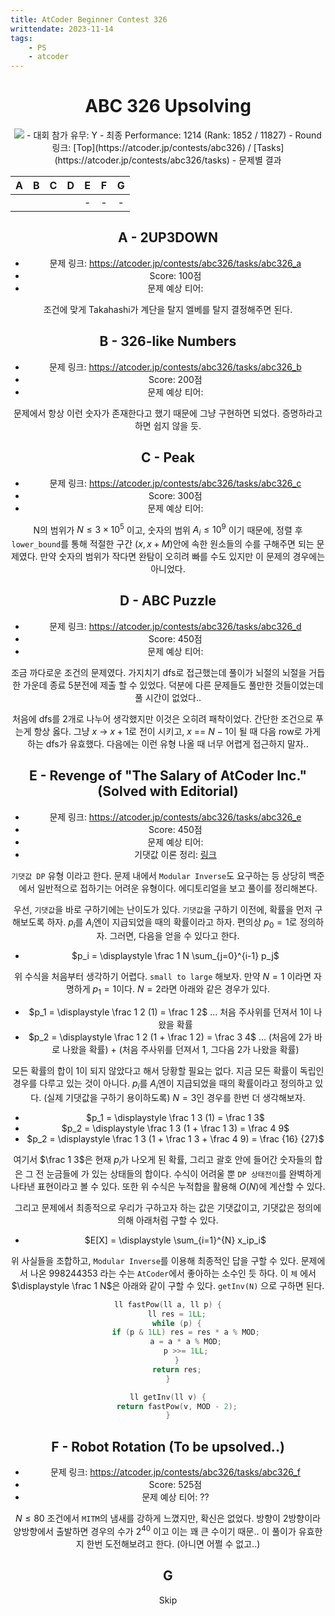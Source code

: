 ```yaml
---
title: AtCoder Beginner Contest 326
writtendate: 2023-11-14
tags:
    - PS
    - atcoder
---
```


<Header />

# ABC 326 Upsolving

<Image src="2023-10-29-21-50-05.png" />
- 대회 참가 유무: Y
- 최종 Performance: <span style={{color:'#00C0C0'}}>1214</span> (Rank: 1852 / 11827)
- Round 링크: [Top](https://atcoder.jp/contests/abc326) / [Tasks](https://atcoder.jp/contests/abc326/tasks)
- 문제별 결과

| A | B | C | D | E | F | G |
| :-: | :-: | :-: | :-: | :-: | :-: | :-: |
| <AC state="AC" /> | <AC state="AC" /> | <AC state="AC" /> | <AC state="AC" /> | - | - | - |

## A - 2UP3DOWN

- 문제 링크: https://atcoder.jp/contests/abc326/tasks/abc326_a
- Score: 100점
- 문제 예상 티어: <SolvedTier tierName={TierName.Bronze} grade={5} width={15} />

조건에 맞게 Takahashi가 계단을 탈지 엘베를 탈지 결정해주면 된다.


## B - 326-like Numbers

- 문제 링크: https://atcoder.jp/contests/abc326/tasks/abc326_b
- Score: 200점
- 문제 예상 티어: <SolvedTier tierName={TierName.Silver} grade={5} width={15} />

문제에서 항상 이런 숫자가 존재한다고 했기 때문에 그냥 구현하면 되었다. 증명하라고 하면 쉽지 않을 듯.


## C - Peak

- 문제 링크: https://atcoder.jp/contests/abc326/tasks/abc326_c
- Score: 300점
- 문제 예상 티어: <SolvedTier tierName={TierName.Gold} grade={5} width={15} />

N의 범위가 $N \le 3 \times 10^5$ 이고, 숫자의 범위 $A_i \le 10^9$ 이기 때문에, 정렬 후 `lower_bound`를 통해 적절한 구간 $(x, x + M)$안에 속한 원소들의 수를 구해주면 되는 문제였다. 만약 숫자의 범위가 작다면 완탐이 오히려 빠를 수도 있지만 이 문제의 경우에는 아니었다.


## D - ABC Puzzle

- 문제 링크: https://atcoder.jp/contests/abc326/tasks/abc326_d
- Score: 450점
- 문제 예상 티어: <SolvedTier tierName={TierName.Gold} grade={3} width={15} />

조금 까다로운 조건의 문제였다. 가지치기 dfs로 접근했는데 풀이가 뇌절의 뇌절을 거듭한 가운데 종료 5분전에 제출 할 수 있었다. 덕분에 다른 문제들도 풀만한 것들이었는데 풀 시간이 없었다..

처음에 dfs를 2개로 나누어 생각했지만 이것은 오히려 패착이었다. 간단한 조건으로 푸는게 항상 옳다. 그냥 $x$ -\> $x + 1$로 전이 시키고, $x$ == $N - 1$이 될 때 다음 row로 가게 하는 dfs가 유효했다. 다음에는 이런 유형 나올 때 너무 어렵게 접근하지 말자..


## E - Revenge of "The Salary of AtCoder Inc." (Solved with Editorial)

- 문제 링크: https://atcoder.jp/contests/abc326/tasks/abc326_e
- Score: 450점
- 문제 예상 티어: <SolvedTier tierName={TierName.Platinum} grade={5} width={15} />
- 기댓값 이론 정리: <a href="/blog/Study/Math/EV">링크</a>

`기댓값 DP` 유형 이라고 한다. 문제 내에서 `Modular Inverse`도 요구하는 등 상당히 백준에서 일반적으로 접하기는 어려운 유형이다. 에디토리얼을 보고 풀이를 정리해본다.

우선, `기댓값`을 바로 구하기에는 난이도가 있다. `기댓값`을 구하기 이전에, 확률을 먼저 구해보도록 하자. $p_i$를 $A_i$엔이 지급되었을 때의 확률이라고 하자. 편의상 $p_0 = 1$로 정의하자. 그러면, 다음을 얻을 수 있다고 한다.

- $p_i = \displaystyle \frac 1 N \sum_{j=0}^{i-1} p_j$

위 수식을 처음부터 생각하기 어렵다. `small to large` 해보자. 만약 $N = 1$ 이라면 자명하게 $p_1 = 1$이다. $N = 2$라면 아래와 같은 경우가 있다.

- $p_1 = \displaystyle \frac 1 2 (1) = \frac 1 2$ ... 처음 주사위를 던져서 1이 나왔을 확률
- $p_2 = \displaystyle \frac 1 2 (1 + \frac 1 2) = \frac 3 4$ ... (처음에 2가 바로 나왔을 확률) + (처음 주사위를 던져서 1, 그다음 2가 나왔을 확률)

모든 확률의 합이 $1$이 되지 않았다고 해서 당황할 필요는 없다. 지금 모든 확률이 독립인 경우를 다루고 있는 것이 아니다. $p_i$를 $A_i$엔이 지급되었을 때의 확률이라고 정의하고 있다. (실제 기댓값을 구하기 용이하도록) $N = 3$인 경우를 한번 더 생각해보자. 


- $p_1 = \displaystyle \frac 1 3 (1) = \frac 1 3$
- $p_2 = \displaystyle \frac 1 3 (1 + \frac 1 3) = \frac 4 9$
- $p_2 = \displaystyle \frac 1 3 (1 + \frac 1 3 + \frac 4 9) = \frac {16} {27}$

여기서 $\frac 1 3$은 현재 $p_i$가 나오게 된 확률, 그리고 괄호 안에 들어간 숫자들의 합은 그 전 눈금들에 가 있는 상태들의 합이다. 수식이 어려울 뿐 `DP 상태전이`를 완벽하게 나타낸 표현이라고 볼 수 있다. 또한 위 수식은 누적합을 활용해 $O(N)$에 계산할 수 있다.

그리고 문제에서 최종적으로 우리가 구하고자 하는 값은 기댓값이고, 기댓값은 정의에 의해 아래처럼 구할 수 있다.

- $E[X] = \displaystyle \sum_{i=1}^{N} x_ip_i$

위 사실들을 조합하고, `Modular Inverse`를 이용해 최종적인 답을 구할 수 있다. 문제에서 나온 $998244353$ 라는 수는 `AtCoder`에서 좋아하는 소수인 듯 하다. 이 `체` 에서 $\displaystyle \frac 1 N$은 아래와 같이 구할 수 있다. `getInv(N)` 으로 구하면 된다.

```cpp
ll fastPow(ll a, ll p) {
    ll res = 1LL;
    while (p) {
        if (p & 1LL) res = res * a % MOD;
        a = a * a % MOD;
        p >>= 1LL;
    }
    return res;
}

ll getInv(ll v) {
    return fastPow(v, MOD - 2);
}
```


## F - Robot Rotation (To be upsolved..)

- 문제 링크: https://atcoder.jp/contests/abc326/tasks/abc326_f
- Score: 525점
- 문제 예상 티어: ??

$N \le 80$ 조건에서 `MITM`의 냄새를 강하게 느꼈지만, 확신은 없었다. 방향이 2방향이라 양방향에서 출발하면 경우의 수가 $2^{40}$ 이고 이는 꽤 큰 수이기 때문.. 이 풀이가 유효한지 한번 도전해보려고 한다. (아니면 어쩔 수 없고..)

## G

Skip


<TagList />
<Comment />

